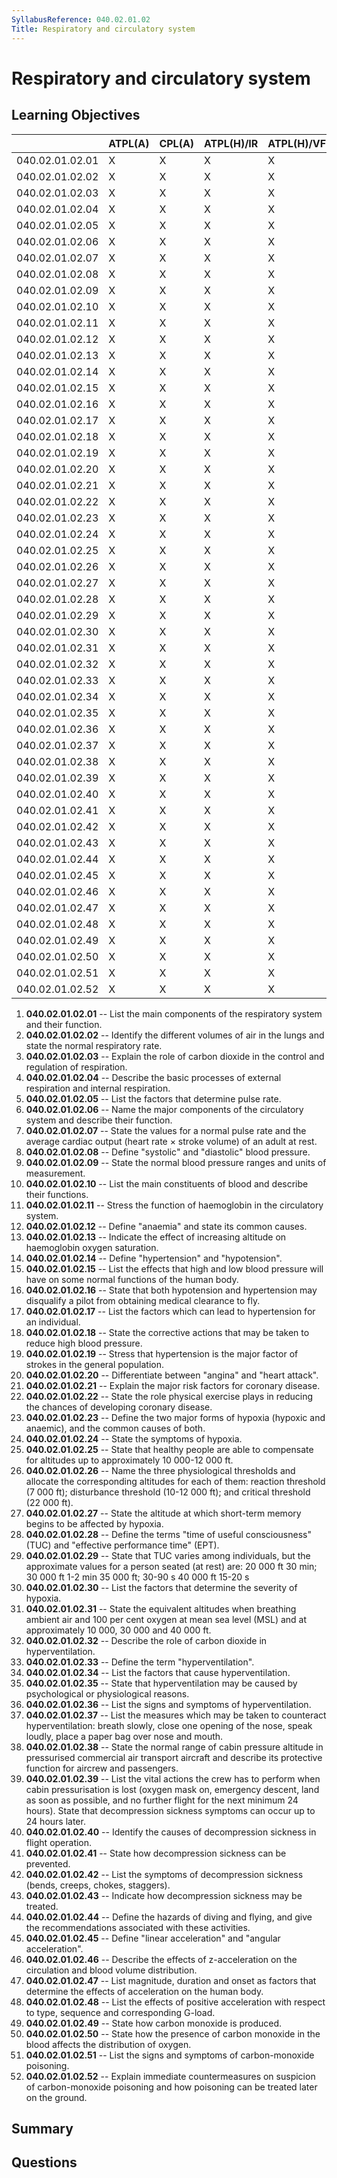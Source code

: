 ```yaml
---
SyllabusReference: 040.02.01.02
Title: Respiratory and circulatory system
---
```


# Respiratory and circulatory system

## Learning Objectives

|                 | ATPL(A) | CPL(A) | ATPL(H)/IR | ATPL(H)/VFR | CPL(H) | IR | CBIR(A) |
| --------------- | ------- | ------ | ---------- | ----------- | ------ | -- | ------- |
| 040.02.01.02.01 | X       | X      | X          | X           | X      | X  |         |
| 040.02.01.02.02 | X       | X      | X          | X           | X      | X  |         |
| 040.02.01.02.03 | X       | X      | X          | X           | X      | X  |         |
| 040.02.01.02.04 | X       | X      | X          | X           | X      | X  |         |
| 040.02.01.02.05 | X       | X      | X          | X           | X      | X  |         |
| 040.02.01.02.06 | X       | X      | X          | X           | X      | X  |         |
| 040.02.01.02.07 | X       | X      | X          | X           | X      | X  |         |
| 040.02.01.02.08 | X       | X      | X          | X           | X      | X  |         |
| 040.02.01.02.09 | X       | X      | X          | X           | X      | X  |         |
| 040.02.01.02.10 | X       | X      | X          | X           | X      | X  |         |
| 040.02.01.02.11 | X       | X      | X          | X           | X      | X  |         |
| 040.02.01.02.12 | X       | X      | X          | X           | X      | X  |         |
| 040.02.01.02.13 | X       | X      | X          | X           | X      | X  |         |
| 040.02.01.02.14 | X       | X      | X          | X           | X      | X  |         |
| 040.02.01.02.15 | X       | X      | X          | X           | X      | X  |         |
| 040.02.01.02.16 | X       | X      | X          | X           | X      | X  |         |
| 040.02.01.02.17 | X       | X      | X          | X           | X      | X  |         |
| 040.02.01.02.18 | X       | X      | X          | X           | X      | X  |         |
| 040.02.01.02.19 | X       | X      | X          | X           | X      | X  |         |
| 040.02.01.02.20 | X       | X      | X          | X           | X      | X  |         |
| 040.02.01.02.21 | X       | X      | X          | X           | X      | X  |         |
| 040.02.01.02.22 | X       | X      | X          | X           | X      | X  |         |
| 040.02.01.02.23 | X       | X      | X          | X           | X      | X  |         |
| 040.02.01.02.24 | X       | X      | X          | X           | X      | X  |         |
| 040.02.01.02.25 | X       | X      | X          | X           | X      | X  |         |
| 040.02.01.02.26 | X       | X      | X          | X           | X      | X  |         |
| 040.02.01.02.27 | X       | X      | X          | X           | X      | X  |         |
| 040.02.01.02.28 | X       | X      | X          | X           | X      | X  |         |
| 040.02.01.02.29 | X       | X      | X          | X           | X      | X  |         |
| 040.02.01.02.30 | X       | X      | X          | X           | X      | X  |         |
| 040.02.01.02.31 | X       | X      | X          | X           | X      | X  |         |
| 040.02.01.02.32 | X       | X      | X          | X           | X      | X  |         |
| 040.02.01.02.33 | X       | X      | X          | X           | X      | X  |         |
| 040.02.01.02.34 | X       | X      | X          | X           | X      | X  |         |
| 040.02.01.02.35 | X       | X      | X          | X           | X      | X  |         |
| 040.02.01.02.36 | X       | X      | X          | X           | X      | X  |         |
| 040.02.01.02.37 | X       | X      | X          | X           | X      | X  |         |
| 040.02.01.02.38 | X       | X      | X          | X           | X      | X  |         |
| 040.02.01.02.39 | X       | X      | X          | X           | X      | X  |         |
| 040.02.01.02.40 | X       | X      | X          | X           | X      | X  |         |
| 040.02.01.02.41 | X       | X      | X          | X           | X      | X  |         |
| 040.02.01.02.42 | X       | X      | X          | X           | X      | X  |         |
| 040.02.01.02.43 | X       | X      | X          | X           | X      | X  |         |
| 040.02.01.02.44 | X       | X      | X          | X           | X      | X  |         |
| 040.02.01.02.45 | X       | X      | X          | X           | X      | X  | X       |
| 040.02.01.02.46 | X       | X      | X          | X           | X      | X  |         |
| 040.02.01.02.47 | X       | X      | X          | X           | X      | X  | X       |
| 040.02.01.02.48 | X       | X      | X          | X           | X      | X  |         |
| 040.02.01.02.49 | X       | X      | X          | X           | X      | X  |         |
| 040.02.01.02.50 | X       | X      | X          | X           | X      | X  |         |
| 040.02.01.02.51 | X       | X      | X          | X           | X      | X  |         |
| 040.02.01.02.52 | X       | X      | X          | X           | X      | X  |         |

1.  **040.02.01.02.01** -- List the main components of the respiratory system and
    their function.
2.  **040.02.01.02.02** -- Identify the different volumes of air in the lungs and
    state the normal respiratory rate.
3.  **040.02.01.02.03** -- Explain the role of carbon dioxide in the control and
    regulation of respiration.
4.  **040.02.01.02.04** -- Describe the basic processes of external respiration
    and internal respiration.
5.  **040.02.01.02.05** -- List the factors that determine pulse rate.
6.  **040.02.01.02.06** -- Name the major components of the circulatory system
    and describe their function.
7.  **040.02.01.02.07** -- State the values for a normal pulse rate and the
    average cardiac output (heart rate × stroke volume) of an adult at rest.
8.  **040.02.01.02.08** -- Define "systolic" and "diastolic" blood pressure.
9.  **040.02.01.02.09** -- State the normal blood pressure ranges and units of
    measurement.
10. **040.02.01.02.10** -- List the main constituents of blood and describe
    their functions.
11. **040.02.01.02.11** -- Stress the function of haemoglobin in the circulatory
    system.
12. **040.02.01.02.12** -- Define "anaemia" and state its common causes.
13. **040.02.01.02.13** -- Indicate the effect of increasing altitude on
    haemoglobin oxygen saturation.
14. **040.02.01.02.14** -- Define "hypertension" and "hypotension".
15. **040.02.01.02.15** -- List the effects that high and low blood pressure
    will have on some normal functions of the human body.
16. **040.02.01.02.16** -- State that both hypotension and hypertension may
    disqualify a pilot from obtaining medical clearance to fly.
17. **040.02.01.02.17** -- List the factors which can lead to hypertension for
    an individual.
18. **040.02.01.02.18** -- State the corrective actions that may be taken to
    reduce high blood pressure.
19. **040.02.01.02.19** -- Stress that hypertension is the major factor of
    strokes in the general population.
20. **040.02.01.02.20** -- Differentiate between "angina" and "heart attack".
21. **040.02.01.02.21** -- Explain the major risk factors for coronary disease.
22. **040.02.01.02.22** -- State the role physical exercise plays in reducing
    the chances of developing coronary disease.
23. **040.02.01.02.23** -- Define the two major forms of hypoxia (hypoxic and
    anaemic), and the common causes of both.
24. **040.02.01.02.24** -- State the symptoms of hypoxia.
25. **040.02.01.02.25** -- State that healthy people are able to compensate for
    altitudes up to approximately 10 000-12 000 ft.
26. **040.02.01.02.26** -- Name the three physiological thresholds and allocate
    the corresponding altitudes for each of them: reaction threshold (7 000 ft);
    disturbance threshold (10-12 000 ft); and critical threshold (22 000 ft).
27. **040.02.01.02.27** -- State the altitude at which short-term memory begins
    to be affected by hypoxia.
28. **040.02.01.02.28** -- Define the terms "time of useful consciousness" (TUC)
    and "effective performance time" (EPT).
29. **040.02.01.02.29** -- State that TUC varies among individuals, but the
    approximate values for a person seated (at rest) are: 20 000 ft 30 min; 30
    000 ft 1-2 min 35 000 ft; 30-90 s 40 000 ft 15-20 s
30. **040.02.01.02.30** -- List the factors that determine the severity of
    hypoxia.
31. **040.02.01.02.31** -- State the equivalent altitudes when breathing ambient
    air and 100 per cent oxygen at mean sea level (MSL) and at approximately 10
    000, 30 000 and 40 000 ft.
32. **040.02.01.02.32** -- Describe the role of carbon dioxide in
    hyperventilation.
33. **040.02.01.02.33** -- Define the term "hyperventilation".
34. **040.02.01.02.34** -- List the factors that cause hyperventilation.
35. **040.02.01.02.35** -- State that hyperventilation may be caused by
    psychological or physiological reasons.
36. **040.02.01.02.36** -- List the signs and symptoms of hyperventilation.
37. **040.02.01.02.37** -- List the measures which may be taken to counteract
    hyperventilation: breath slowly, close one opening of the nose, speak
    loudly, place a paper bag over nose and mouth.
38. **040.02.01.02.38** -- State the normal range of cabin pressure altitude in
    pressurised commercial air transport aircraft and describe its protective
    function for aircrew and passengers.
39. **040.02.01.02.39** -- List the vital actions the crew has to perform when
    cabin pressurisation is lost (oxygen mask on, emergency descent, land as
    soon as possible, and no further flight for the next minimum 24 hours).
    State that decompression sickness symptoms can occur up to 24 hours later.
40. **040.02.01.02.40** -- Identify the causes of decompression sickness in
    flight operation.
41. **040.02.01.02.41** -- State how decompression sickness can be prevented.
42. **040.02.01.02.42** -- List the symptoms of decompression sickness (bends,
    creeps, chokes, staggers).
43. **040.02.01.02.43** -- Indicate how decompression sickness may be treated.
44. **040.02.01.02.44** -- Define the hazards of diving and flying, and give the
    recommendations associated with these activities.
45. **040.02.01.02.45** -- Define "linear acceleration" and "angular
    acceleration".
46. **040.02.01.02.46** -- Describe the effects of z-acceleration on the
    circulation and blood volume distribution.
47. **040.02.01.02.47** -- List magnitude, duration and onset as factors that
    determine the effects of acceleration on the human body.
48. **040.02.01.02.48** -- List the effects of positive acceleration with
    respect to type, sequence and corresponding G-load.
49. **040.02.01.02.49** -- State how carbon monoxide is produced.
50. **040.02.01.02.50** -- State how the presence of carbon monoxide in the
    blood affects the distribution of oxygen.
51. **040.02.01.02.51** -- List the signs and symptoms of carbon-monoxide
    poisoning.
52. **040.02.01.02.52** -- Explain immediate countermeasures on suspicion of
    carbon-monoxide poisoning and how poisoning can be treated later on the
    ground.

## Summary

## Questions
